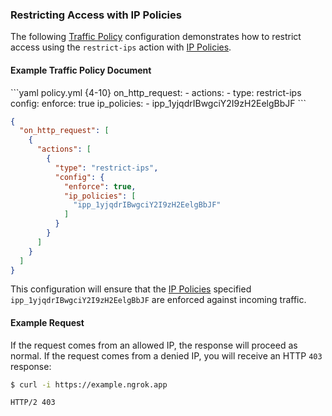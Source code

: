 ### Restricting Access with IP Policies

The following [Traffic Policy](/docs/traffic-policy/)
configuration demonstrates how to restrict access using the `restrict-ips`
action with [IP Policies](/docs/api/resources/ip-policies/).

#### Example Traffic Policy Document

<CodeGroup>
```yaml policy.yml {4-10}
on_http_request:
  - actions:
      - type: restrict-ips
        config:
          enforce: true
          ip_policies:
            - ipp_1yjqdrIBwgciY2I9zH2EelgBbJF
```

```json policy.json {5-13}
{
  "on_http_request": [
    {
      "actions": [
        {
          "type": "restrict-ips",
          "config": {
            "enforce": true,
            "ip_policies": [
              "ipp_1yjqdrIBwgciY2I9zH2EelgBbJF"
            ]
          }
        }
      ]
    }
  ]
}
```
</CodeGroup>

This configuration will ensure that the [IP Policies](/docs/api/resources/ip-policies/)
specified `ipp_1yjqdrIBwgciY2I9zH2EelgBbJF` are enforced against incoming
traffic.

#### Example Request

If the request comes from an allowed IP, the response will proceed as normal. If
the request comes from a denied IP, you will receive an HTTP `403` response:

```bash
$ curl -i https://example.ngrok.app
```

```http
HTTP/2 403
```
